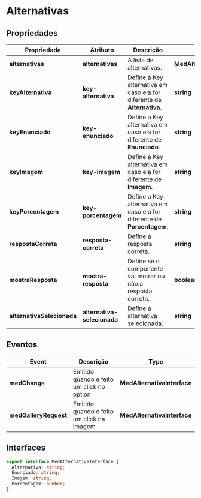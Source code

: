 
<Meta title="Components/Team/Alternativas/Usage" />

# Alternativas

## Propriedades

| Propriedade                | Atributo                    | Descrição                                                              | Tipo                          | Default       |
| -------------------------- | --------------------------- | ---------------------------------------------------------------------- | ----------------------------- | ------------- |
| **alternativas**           | **alternativas**            | A lista de alternativas.                                               | **MedAlternativaInterface[]** | **undefined** |
| **keyAlternativa**         | **key-alternativa**         | Define a Key alternativa em caso ela for diferente de **Alternativa**. | **string**                    | **undefined** |
| **keyEnunciado**           | **key-enunciado**           | Define a Key alternativa em caso ela for diferente de **Enunciado**.   | **string**                    | **undefined** |
| **keyImagem**              | **key-imagem**              | Define a Key alternativa em caso ela for diferente de **Imagem**.      | **string**                    | **undefined** |
| **keyPorcentagem**         | **key-porcentagem**         | Define a Key alternativa em caso ela for diferente de **Porcentagem**. | **string**                    | **undefined** |
| **respostaCorreta**        | **resposta-correta**        | Define a resposta correta.                                             | **string**                    | **undefined** |
| **mostraResposta**         | **mostra-resposta**         | Define se o componente vai motrar ou não a resposta correta.           | **boolean**                   | **undefined** |
| **alternativaSelecionada** | **alternativa-selecionada** | Define a alternativa selecionada.                                      | **string**                    | **undefined** |

## Eventos

| Event                 | Descrição                                 | Type                        |
| --------------------- | ----------------------------------------- | --------------------------- |
| **medChange**         | Emitido quando é feito um click no option | **MedAlternativaInterface** |
| **medGalleryRequest** | Emitido quando é feito um click na imagem | **MedAlternativaInterface** |

## Interfaces

```ts
export interface MedAlternativaInterface {
  Alternativa: string;
  Enunciado: string;
  Imagem: string;
  Porcentagem: number;
}
```
